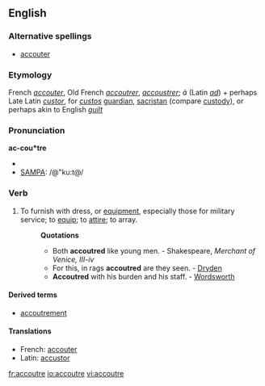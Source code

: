 ==English==

===Alternative spellings===
* [[accouter]]

===Etymology===
French ''[[accouter]]'', Old French ''[[accoutrer]]'', ''[[accoustrer]]''; ''à'' (Latin ''[[ad]]'') + perhaps Late Latin ''[[custor]]'', for ''[[custos]]'' [[guardian]], [[sacristan]] (compare [[custody]]), or perhaps akin to English ''[[guilt]]''

===Pronunciation===
'''ac-cou*tre'''
*{{IPA|/əˈkuːtə/}}
*[[SAMPA]]: /@"ku:t@/

===Verb===
{{en-verb|accoutr|ing}}

# {{transitive}} To furnish with dress, or [[equipment]], especially those for military service; to [[equip]]; to [[attire]]; to array.
#:'''Quotations'''
#:*Both '''accoutred''' like young men. - Shakespeare, ''Merchant of Venice, III-iv''
#:*For this, in rags '''accoutred''' are they seen. - [[Dryden]]
#:*'''Accoutred''' with his burden and his staff. - [[Wordsworth]]

====Derived terms====
*[[accoutrement]]

====Translations====
{{trans-top|to equip, to attire, to array}}
*French: [[accouter]]
*Latin: [[accustor]]
{{trans-mid}}
{{trans-bottom}}

[[fr:accoutre]]
[[io:accoutre]]
[[vi:accoutre]]